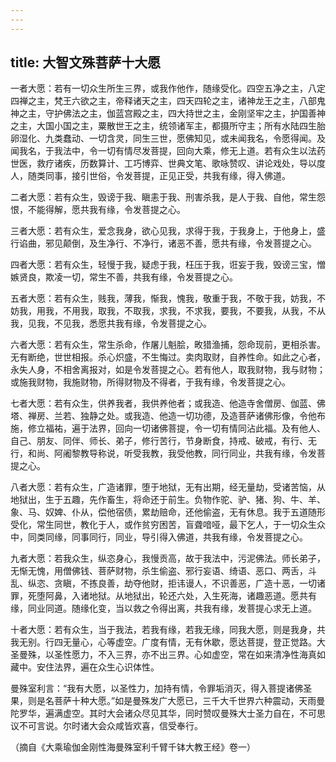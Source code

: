 ```yaml
---
---
---
```

title: 大智文殊菩萨十大愿
---




一者大愿：若有一切众生所生三界，或我作他作，随缘受化。四空五净之主，八定四禅之主，梵王六欲之主，帝释诸天之主，四天四轮之主，诸神龙王之主，八部鬼神之主，守护佛法之主，伽蓝宫殿之主，四大持世之主，金刚坚牢之主，护国善神之主，大国小国之主，粟散世王之主，统领诸军主，都摄所守主；所有水陆四生胎卵湿化、九类蠢动、一切含灵，同生三世，愿佛知见，或未闻我名，令愿得闻。及闻我名，于我法中，令一切有情尽发菩提，回向大乘，修无上道。若有众生以法药世医，救疗诸疾，历数算计、工巧博弈、世典文笔、歌咏赞叹、讲论戏处，导以度人，随类同事，接引世俗，令发菩提，正见正受，共我有缘，得入佛道。

二者大愿：若有众生，毁谤于我、瞋恚于我、刑害杀我，是人于我、自他，常生怨恨，不能得解，愿共我有缘，令发菩提之心。

三者大愿：若有众生，爱念我身，欲心见我，求得于我，于我身上，于他身上，盛行谄曲，邪见颠倒，及生净行、不净行，诸恶不善，愿共有缘，令发菩提之心。

四者大愿：若有众生，轻慢于我，疑虑于我，枉压于我，诳妄于我，毁谤三宝，憎嫉贤良，欺凌一切，常生不善，共我有缘，令发菩提之心。

五者大愿：若有众生，贱我，薄我，惭我，愧我，敬重于我，不敬于我，妨我，不妨我，用我，不用我，取我，不取我，求我，不求我，要我，不要我，从我，不从我，见我，不见我，悉愿共我有缘，令发菩提之心。

六者大愿：若有众生，常生杀命，作屠儿魁脍，畋猎渔捕，怨命现前，更相杀害。无有断绝，世世相报。杀心炽盛，不生悔过。卖肉取财，自养性命。如此之心者，永失人身，不相舍离报对，如是令发菩提之心。若有他人，取我财物，我与财物；或施我财物，我施财物，所得财物及不得者，于我有缘，令发菩提之心。

七者大愿：若有众生，供养我者，我供养他者；或我造、他造寺舍僧房、伽蓝、佛塔、禅房、兰若、独静之处。或我造、他造一切功德，及造菩萨诸佛形像，令他布施，修立福祐，遍于法界，回向一切诸佛菩提，令一切有情同沾此福。及有他人、自己、朋友、同伴、师长、弟子，修行苦行，节身断食，持戒、破戒，有行、无行，和尚、阿阇黎教导称说，听受我教，我受他教，同行同业，共我有缘，令发菩提之心。

八者大愿：若有众生，广造诸罪，堕于地狱，无有出期，经无量劫，受诸苦恼，从地狱出，生于五趣，先作畜生，将命还于前生。负物作驼、驴、猪、狗、牛、羊、象、马、奴婢、仆从，偿他宿债，累劫赔命，还他偷盗，无有休息。我于五道随形受化，常生同世，教化于人，或作贫穷困苦，盲聋喑哑，最下乞人，于一切众生众中，同类同缘，同事同行，同业，导引得入佛道，共我有缘，令发菩提之心。

九者大愿：若我众生，纵恣身心，我慢贡高，故于我法中，污泥佛法。师长弟子，无惭无愧，用僧佛钱、菩萨财物，杀生偷盗、邪行妄语、绮语、恶口、两舌，斗乱、纵恣、贪瞋，不拣良善，劫夺他财，拒讳谩人，不识善恶，广造十恶，一切诸罪，死堕阿鼻，入诸地狱。从地狱出，轮还六处，入生死海，诸趣恶道。愿共有缘，同业同道。随缘化变，当以救之令得出离，共我有缘，发菩提心求无上道。

十者大愿：若有众生，当于我法，若我有缘，若我无缘，同我大愿，则是我身，共我无别。行四无量心，心等虚空。广度有情，无有休歇，愿达菩提，登正觉路。大圣曼殊，以圣性愿力，不入三界，亦不出三界。心如虚空，常在如来清净性海真如藏中。安住法界，遍在众生心识体性。

曼殊室利言：“我有大愿，以圣性力，加持有情，令罪垢消灭，得入菩提诸佛圣果，则是名菩萨十种大愿。”如是曼殊发广大愿已，三千大千世界六种震动，天雨曼陀罗华，遍满虚空。其时大会诸众尽见其华，同时赞叹曼殊大士圣力自在，不可思议不可言说。尔时诸大会众咸皆欢喜，信受奉行。





（摘自《大乘瑜伽金刚性海曼殊室利千臂千钵大教王经》卷一）